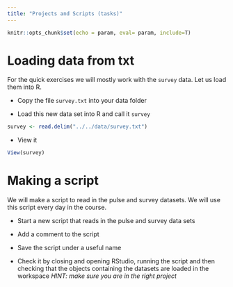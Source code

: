 ```yaml
---
title: "Projects and Scripts (tasks)"
---
```


```r
knitr::opts_chunk$set(echo = param, eval= param, include=T)
```


# Loading data from txt {#firstLoad}

For the quick exercises we will mostly work with the `survey` data. Let us load them into R.

- Copy the file  `survey.txt` into your data folder

- Load this new data set into R and call it `survey`

```r
survey <- read.delim("../../data/survey.txt")

```

- View it

```r
View(survey)
```

# Making a script {#firstScript}

We will make a script to read in the pulse and survey datasets. We will use this script every day in the course.

- Start a new script that reads in the pulse and survey data sets

- Add a comment to the script

- Save the script under a useful name

- Check it by closing and opening RStudio, running the script and then checking that the objects containing the datasets are loaded in the workspace
_HINT: make sure you are in the right project_
